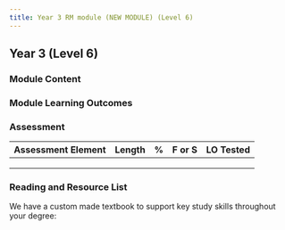```yaml
---
title: Year 3 RM module (NEW MODULE) (Level 6)
---
```


## Year 3 (Level 6)

### Module Content

### Module Learning Outcomes

### Assessment

| Assessment Element | Length | \%  | F or S | LO Tested |
|--------------------|--------|-----|--------|-----------|
|                    |        |     |        |           |
|                    |        |     |        |           |
|                    |        |     |        |           |

### Reading and Resource List

We have a custom made textbook to support key study skills throughout your degree: